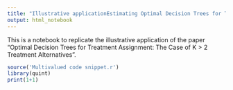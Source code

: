 ```yaml
---
title: "Illustrative applicationEstimating Optimal Decision Trees for Treatment Assignment: The Case of K > 2 Treatment Alternatives"
output: html_notebook
---
```


This is a notebook to replicate the illustrative application of the paper "Optimal Decision Trees for Treatment Assignment: The Case of K > 2 Treatment Alternatives". 

```r
source('Multivalued code snippet.r')
library(quint)
print(1+1)
```


